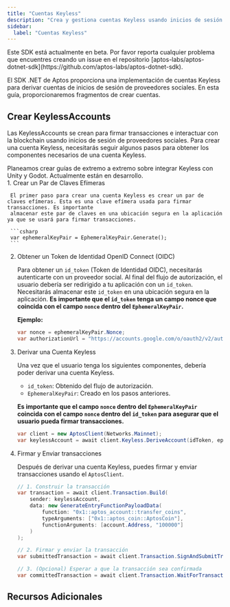 ```yaml
---
title: "Cuentas Keyless"
description: "Crea y gestiona cuentas Keyless usando inicios de sesión de proveedores sociales para autenticación de usuario sin problemas con el SDK .NET de Aptos"
sidebar:
  label: "Cuentas Keyless"
---
```



<Aside type="caution" emoji="❗">
  Este SDK está actualmente en beta. Por favor reporta cualquier problema que encuentres
  creando un issue en el repositorio
  [aptos-labs/aptos-dotnet-sdk](https://github.com/aptos-labs/aptos-dotnet-sdk).
</Aside>

El SDK .NET de Aptos proporciona una implementación de cuentas Keyless para derivar cuentas de inicios de sesión de proveedores sociales. En esta guía,
proporcionaremos fragmentos de crear cuentas.

## Crear KeylessAccounts

Las KeylessAccounts se crean para firmar transacciones e interactuar con la blockchain usando inicios de sesión de proveedores sociales. Para crear una cuenta Keyless,
necesitarás seguir algunos pasos para obtener los componentes necesarios de una cuenta Keyless.

<Aside type="note" emoji="ℹ️">
  Planeamos crear guías de extremo a extremo sobre integrar Keyless con Unity y
  Godot. Actualmente están en desarrollo.
</Aside>

<Steps>
  1. Crear un Par de Claves Efímeras

     El primer paso para crear una cuenta Keyless es crear un par de claves efímeras. Esta es una clave efímera usada para firmar transacciones. Es importante
     almacenar este par de claves en una ubicación segura en la aplicación ya que se usará para firmar transacciones.

     ```csharp
     var ephemeralKeyPair = EphemeralKeyPair.Generate();
     ```

  2. Obtener un Token de Identidad OpenID Connect (OIDC)

     Para obtener un `id_token` (Token de Identidad OIDC), necesitarás autenticarte con un proveedor social. Al final del flujo de autorización, el usuario debería ser redirigido
     a tu aplicación con un `id_token`. Necesitarás almacenar este `id_token` en una ubicación segura en la aplicación. **Es importante que el `id_token` tenga un campo nonce que coincida con el campo `nonce` dentro del `EphemeralKeyPair`.**

     **Ejemplo:**

     ```csharp
     var nonce = ephemeralKeyPair.Nonce;
     var authorizationUrl = "https://accounts.google.com/o/oauth2/v2/auth&nonce=" + nonce;
     ```

  3. Derivar una Cuenta Keyless

     Una vez que el usuario tenga los siguientes componentes, debería poder derivar una cuenta Keyless.

     - `id_token`: Obtenido del flujo de autorización.
     - `EphemeralKeyPair`: Creado en los pasos anteriores.

     **Es importante que el campo `nonce` dentro del `EphemeralKeyPair` coincida con el campo `nonce` dentro del `id_token` para asegurar que el usuario pueda firmar transacciones.**

     ```csharp
     var client = new AptosClient(Networks.Mainnet);
     var keylessAccount = await client.Keyless.DeriveAccount(idToken, ephemeralKeyPair);
     ```

  4. Firmar y Enviar transacciones

     Después de derivar una cuenta Keyless, puedes firmar y enviar transacciones usando el `AptosClient`.

     ```csharp
     // 1. Construir la transacción
     var transaction = await client.Transaction.Build(
         sender: keylessAccount,
         data: new GenerateEntryFunctionPayloadData(
             function: "0x1::aptos_account::transfer_coins",
             typeArguments: ["0x1::aptos_coin::AptosCoin"],
             functionArguments: [account.Address, "100000"]
         )
     );

     // 2. Firmar y enviar la transacción
     var submittedTransaction = await client.Transaction.SignAndSubmitTransaction(keylessAccount, transaction);

     // 3. (Opcional) Esperar a que la transacción sea confirmada
     var committedTransaction = await client.Transaction.WaitForTransaction(submittedTransaction.Hash);
     ```
</Steps>

## Recursos Adicionales

<CardGrid>
  <LinkCard href="https://aptos-labs.github.io/aptos-dotnet-sdk/docs/Aptos.KeylessAccount.html" title="Referencia KeylessAccount" description="La referencia API completa para la clase KeylessAccount." target="_blank" />
</CardGrid>
